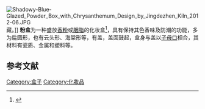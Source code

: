 {{Otheruses|subject=一种化妆盒|other=一种打印机耗材|墨盒 (打印机)}}
[[File:Shadowy-Blue-Glazed_Powder_Box_with_Chrysanthemum_Design_by_Jingdezhen_Kiln_2012-06.JPG|thumb]]藏。]]
'''粉盒'''为一种盛放[[香粉|香粉]]或[[胭脂|胭脂]]的化妆盒<ref>{{cite book |author=阮智富，郭忠新|title=《现代汉语大词典 （下册）》|year=2009|publisher=上海辞书出版社|location=上海|pages=}}</ref>，具有保持其色香味及防潮的功能，多为扁圆形，也有云头形、海棠形等，有盖，盖面鼓起，盒身与盖以[[子母口|子母口]]相合，其材料有瓷质、金属和塑料等。
== 参考文献 ==
{{reflist}}
{{DEFAULTSORT:F}}
[[Category:盒子|Category:盒子]]
[[Category:化妝品|Category:化妝品]]